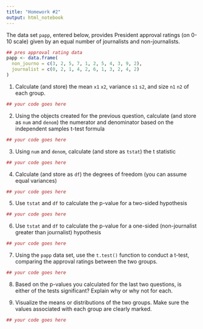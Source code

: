 ```yaml
---
title: "Homework #2"
output: html_notebook
---
```


The data set `papp`, entered below, provides President approval ratings (on 0-10 scale) given by an equal number of journalists and non-journalists.

```r
## pres approval rating data
papp <- data.frame(
  non_journo = c(3, 2, 5, 7, 1, 2, 5, 4, 3, 9, 2),
  journalist = c(0, 2, 1, 4, 2, 6, 1, 3, 2, 4, 2)
)
```

1. Calculate (and store) the mean `x1` `x2`, variance `s1` `s2`, and size `n1` `n2` of each group.

```r
## your code goes here
```

2. Using the objects created for the previous question, calculate (and store as `num` and `denom`) the numerator and denominator based on the independent samples t-test formula

```r
## your code goes here
```

3. Using `num` and `denom`, calculate (and store as `tstat`) the t statistic

```r
## your code goes here
```

4. Calculate (and store as `df`) the degrees of freedom (you can assume equal variances)

```r
## your code goes here
```

5. Use `tstat` and `df` to calculate the p-value for a two-sided hypothesis

```r
## your code goes here
```

6. Use `tstat` and `df` to calculate the p-value for a one-sided (non-journalist greater than journalist) hypothesis

```r
## your code goes here
```

7. Using the `papp` data set, use the `t.test()` function to conduct a t-test, comparing the approval ratings between the two groups.

```r
## your code goes here
```

8. Based on the p-values you calculated for the last two questions, is either of the tests significant? Explain why or why not for each.

<!-- type your answer below here; you don't need to provide R code for this one -->

9. Visualize the means or distributions of the two groups. Make sure the values associated with each group are clearly marked.

```r
## your code goes here
```

